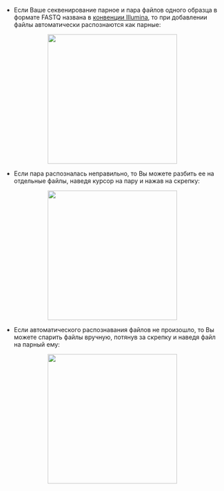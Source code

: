 - Если Ваше секвенирование парное и пара файлов одного образца в формате FASTQ названа в [конвенции Illumina](https://support.illumina.com/help/BaseSpace_OLH_009008/Content/Source/Informatics/BS/NamingConvention_FASTQ-files-swBS.htm), то при добавлении файлы автоматически распознаются как парные:

<p align="center">
<img src={require('/img/rus/4-14-pair.png').default} width="300"/>
</p>

- Если пара распозналась неправильно, то Вы можете разбить ее на отдельные файлы, наведя курсор на пару и нажав на скрепку:

<p align="center">
<img src={require('/img/rus/5-15-unpair.png').default} width="300"/>
</p>

- Если автоматического распознавания файлов не произошло, то Вы можете спарить файлы вручную, потянув за скрепку и наведя файл на парный ему:

<p align="center">
<img src={require('/img/rus/6-16-force-pair.png').default} width="300"/>
</p>